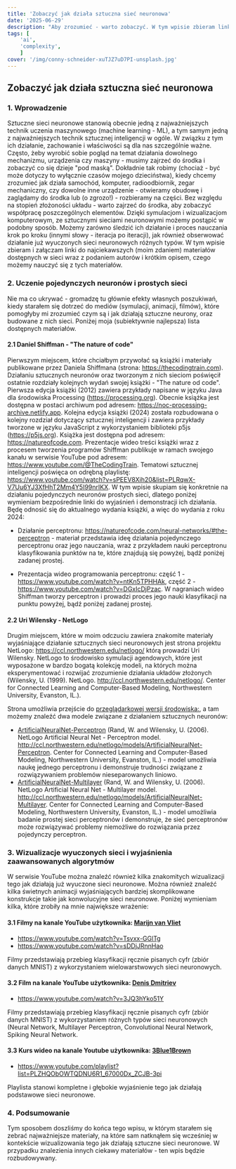 ```yaml
---
title: 'Zobaczyć jak działa sztuczna sieć neuronowa'
date: '2025-06-29'
description: "Aby zrozumieć - warto zobaczyć. W tym wpisie zbieram linki do najciekawszych miejsc dostęonych w Sieci, w których znajdujemy wizualizacje działania sztucznych sieci neuronowych."
tags: [
	'ai',
	'complexity',
	]
cover: '/img/conny-schneider-xuTJZ7uD7PI-unsplash.jpg'
---
```

## Zobaczyć jak działa sztuczna sieć neuronowa

### 1. Wprowadzenie

Sztuczne sieci neuronowe stanowią obecnie jedną z najważniejszych technik uczenia maszynowego (machine learning - ML), a tym samym jedną z najważniejszych technik sztucznej inteligencji w ogóle. W związku z tym ich działanie, zachowanie i właściwości są dla nas szczególnie ważne. Często, żeby wyrobić sobie pogląd na temat działania dowolnego mechanizmu, urządzenia czy maszyny - musimy zajrzeć do środka i zobaczyć co się dzieje "pod maską". Dokładnie tak robimy (chociaż - być może dotyczy to wyłącznie czasów mojego dzieciństwa), kiedy chcemy zrozumieć jak działa samochód, komputer, radioodbiornik, zegar mechaniczny, czy dowolne inne urządzenie - otwieramy obudowę i zaglądamy do środka lub (o zgrozo!) - rozbieramy na części. Bez względu na stopień złożoności układu - warto zajrzeć do środka, aby zobaczyć współpracę poszczególnych elementów. Dzięki symulacjom i wizualizacjom komputerowym, ze sztucznymi sieciami neuronowymi możemy postąpić  w podobny sposób. Możemy zarówno śledzić ich działanie i proces nauczania krok po kroku (innymi słowy - iteracja po iteracji), jak również obserwować działanie już wyuczonych sieci neuronowych różnych typów. W tym wpisie zbieram i załączam linki do najciekawszych (moim zdaniem) materiałów dostępnych w sieci wraz z podaniem autorów i krótkim opisem, czego możemy nauczyć się z tych materiałów. 

### 2. Uczenie pojedynczych neuronów i prostych sieci

Nie ma co ukrywać - gromadzę tu głównie efekty własnych poszukiwań, kiedy starałem się dotrzeć do mediów (symulacji, animacji, filmów), które pomogłyby mi zrozumieć czym są i jak działają sztuczne neurony, oraz budowane z nich sieci. Poniżej moja (subiektywnie najlepsza) lista dostępnych materiałów. 

#### 2.1 Daniel Shiffman - "The nature of code"

Pierwszym miejscem, które chciałbym przywołać są książki i materiały publikowane przez Daniela Shiffmana (strona: https://thecodingtrain.com). Działaniu sztucznych neuronów oraz tworzonym z nich sieciom poświęcił ostatnie rozdziały kolejnych wydań swojej książki - "The nature od code". Pierwsza edycja książki (2012) zawiera przykłady napisane w języku Java dla środowiska Processing (https://processing.org). Obecnie książka jest dostępna w postaci archiwum pod adresem: https://noc-processing-archive.netlify.app. Kolejna edycja książki (2024) została rozbudowana o kolejny rozdział dotyczący sztucznej inteligencji i zawiera przykłady tworzone w języku JavaScript z wykorzystaniem biblioteki p5js (https://p5js.org). Książka jest dostępna pod adresem: https://natureofcode.com. Prezentacje wideo treści książki wraz z procesem tworzenia programów Shiffman publikuje w ramach swojego kanału w serwisie YouTube pod adresem: https://www.youtube.com/@TheCodingTrain. Tematowi sztucznej inteligencji poświęca on odrębną playlistę: https://www.youtube.com/watch?v=sPEEV8Xih20&list=PLRqwX-V7Uu6YJ3XfHhT2Mm4Y5I99nrIKX. W tym wpisie skupiam się konkretnie na działaniu pojedynczych neuronów prostych sieci, dlatego poniżej wymieniam bezpośrednie linki do wyjaśnień i demonstracji ich działania. Będę odnosić się do aktualnego wydania książki, a więc do wydania z roku 2024:

- Działanie perceptronu: https://natureofcode.com/neural-networks/#the-perceptron - materiał przedstawia ideę działania pojedynczego perceptronu oraz jego nauczania, wraz z przykładem nauki perceptronu klasyfikowania punktów na te, które znajdują się powyżej, bądź poniżej zadanej prostej.

- Prezentacja wideo programowania perceptronu: część 1 - https://www.youtube.com/watch?v=ntKn5TPHHAk, część 2 - https://www.youtube.com/watch?v=DGxIcDjPzac. W nagraniach wideo Shiffman tworzy perceptron i prowadzi proces jego nauki klasyfikacji na punktu powyżej, bądź poniżej zadanej prostej. 



#### 2.2 Uri Wilensky - NetLogo

Drugim miejscem, które w moim odczuciu zawiera znakomite materiały wyjaśniające działanie sztucznych sieci neuronowych jest strona projektu NetLogo: https://ccl.northwestern.edu/netlogo/ którą prowadzi Uri Wilensky. NetLogo to środowisko symulacji agendowych, które jest wyposażone w bardzo bogatą kolekcję modeli, na których można eksperymentować i rozwijać zrozumienie działania układów złożonych (Wilensky, U. (1999). NetLogo. http://ccl.northwestern.edu/netlogo/. Center for Connected Learning and Computer-Based Modeling, Northwestern University, Evanston, IL.). 

Strona umożliwia przejście do [przeglądarkowej wersji środowiska:](https://www.netlogoweb.org/launch#https://www.netlogoweb.org/assets/modelslib/IABM%20Textbook/chapter%208/Sandpile%20Simple.nlogo), a tam możemy znaleźć dwa modele związane z działaniem sztucznych neuronów:

- [ArtificialNeuralNet-Perceptron](https://www.netlogoweb.org/launch#https://www.netlogoweb.org/assets/modelslib/Sample%20Models/Computer%20Science/Artificial%20Neural%20Net%20-%20Perceptron.nlogo) (Rand, W. and Wilensky, U. (2006). NetLogo Artificial Neural Net - Perceptron model. http://ccl.northwestern.edu/netlogo/models/ArtificialNeuralNet-Perceptron. Center for Connected Learning and Computer-Based Modeling, Northwestern University, Evanston, IL.) - model umożliwia naukę jednego perceptronu i demonstruje trudności związane z rozwiązywaniem problemów nieseparowanych liniowo. 
- [ArtificialNeuralNet-Multilayer](https://www.netlogoweb.org/launch#https://www.netlogoweb.org/assets/modelslib/Sample%20Models/Computer%20Science/Artificial%20Neural%20Net%20-%20Multilayer.nlogo) (Rand, W. and Wilensky, U. (2006). NetLogo Artificial Neural Net - Multilayer model. http://ccl.northwestern.edu/netlogo/models/ArtificialNeuralNet-Multilayer. Center for Connected Learning and Computer-Based Modeling, Northwestern University, Evanston, IL.) - model umożliwia badanie prostej sieci perceptronów i demonstruje, że sieć perceptronów może rozwiązywać problemy niemożliwe do rozwiązania przez pojedynczy perceptron. 

### 3. Wizualizacje wyuczonych sieci i wyjaśnienia zaawansowanych algorytmów

W serwisie YouTube można znaleźć również kilka znakomitych wizualizacji tego jak działają już wyuczone sieci neuronowe. Można również znaleźć kilka świetnych animacji wyjaśniających bardziej skomplikowane konstrukcje takie jak konwolucyjne sieci neuronowe. Poniżej wymieniam kilka, które zrobiły na mnie największe wrażenie:

#### 3.1 Filmy na kanale YouTube użytkownika: [Marijn van Vliet](https://www.youtube.com/@wmvanvliet)

- https://www.youtube.com/watch?v=Tsvxx-GGlTg
- https://www.youtube.com/watch?v=sDDjJRnnHao

Filmy przedstawiają przebieg klasyfikacji ręcznie pisanych cyfr (zbiór danych MNIST) z wykorzystaniem wielowarstwowych sieci neuronowych.

#### 3.2 Film na kanale YouTube użytkownika: [Denis Dmitriev](https://www.youtube.com/@DenisDmitrievDeepRobotics)

- https://www.youtube.com/watch?v=3JQ3hYko51Y

Filmy przedstawiają przebieg klasyfikacji ręcznie pisanych cyfr (zbiór danych MNIST) z wykorzystaniem różnych typów  sieci neuronowych (Neural Network, Multilayer Perceptron, Convolutional Neural Network, Spiking Neural Network.

#### 3.3 Kurs wideo na kanale Youtube użytkownika: [3Blue1Brown](https://www.youtube.com/@3blue1brown)

- https://www.youtube.com/playlist?list=PLZHQObOWTQDNU6R1_67000Dx_ZCJB-3pi

Playlista stanowi kompletne i głębokie wyjaśnienie tego jak działają podstawowe sieci neuronowe. 

### 4. Podsumowanie

Tym sposobem doszliśmy do końca tego wpisu, w którym starałem się zebrać najważniejsze materiały, na które sam natknąłem się wcześniej w kontekście wizualizowania tego jak działają sztuczne sieci neuronowe. W przypadku znalezienia innych ciekawy materiałów - ten wpis będzie rozbudowywany. 